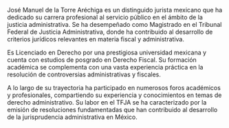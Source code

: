 José Manuel de la Torre Aréchiga es un distinguido jurista mexicano que ha dedicado su carrera profesional al servicio público en el ámbito de la justicia administrativa. Se ha desempeñado como Magistrado en el Tribunal Federal de Justicia Administrativa, donde ha contribuido al desarrollo de criterios jurídicos relevantes en materia fiscal y administrativa.

Es Licenciado en Derecho por una prestigiosa universidad mexicana y cuenta con estudios de posgrado en Derecho Fiscal. Su formación académica se complementa con una vasta experiencia práctica en la resolución de controversias administrativas y fiscales.

A lo largo de su trayectoria ha participado en numerosos foros académicos y profesionales, compartiendo su experiencia y conocimientos en temas de derecho administrativo. Su labor en el TFJA se ha caracterizado por la emisión de resoluciones fundamentadas que han contribuido al desarrollo de la jurisprudencia administrativa en México.
